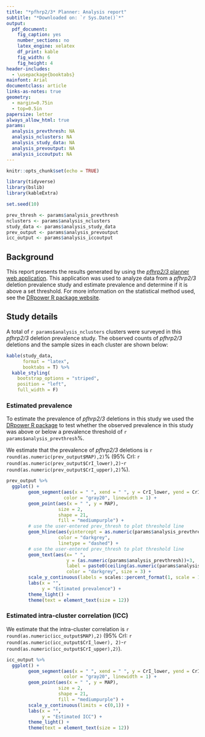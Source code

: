 ```yaml
---
title: "*pfhrp2/3* Planner: Analysis report"
subtitle: "*Downloaded on: `r Sys.Date()`*"
output: 
  pdf_document:
    fig_caption: yes
    number_sections: no
    latex_engine: xelatex
    df_print: kable
    fig_width: 6
    fig_height: 4
header-includes:
  - \usepackage{booktabs}
mainfont: Arial
documentclass: article
links-as-notes: true
geometry: 
  - margin=0.75in
  - top=0.5in
papersize: letter
always_allow_html: true
params:
  analysis_prevthresh: NA
  analysis_nclusters: NA
  analysis_study_data: NA
  analysis_prevoutput: NA
  analysis_iccoutput: NA
---
```


```r
knitr::opts_chunk$set(echo = TRUE)

library(tidyverse)
library(bslib)
library(kableExtra)

set.seed(10)
```

```r
prev_thresh <- params$analysis_prevthresh
nclusters <- params$analysis_nclusters
study_data <- params$analysis_study_data
prev_output <- params$analysis_prevoutput
icc_output <- params$analysis_iccoutput
```

## Background
<!-- \begin{center}\rule{7in}{0.4pt}\end{center} -->
This report presents the results generated by using the [*pfhrp2/3* planner web application](https://github.com/shaziaruybal/DRpower_app). This application was used to analyze data from a *pfhrp2/3* deletion prevalence study and estimate prevalence and determine if it is above a set threshold. For more information on the statistical method used, see the [DRpower R package website](https://mrc-ide.github.io/DRpower).

## Study details 
<!-- \begin{center}\rule{7in}{0.4pt}\end{center} -->

A total of `r params$analysis_nclusters` clusters were surveyed in this *pfhrp2/3* deletion prevalence study. The observed counts of *pfhrp2/3* deletions and the sample sizes in each cluster are shown below:

```r
kable(study_data, 
      format = "latex",
      booktabs = T) %>%
  kable_styling(
    bootstrap_options = "striped",
    position = "left",
    full_width = F)
```

### Estimated prevalence 
<!-- \begin{center}\rule{7in}{0.4pt}\end{center} -->

To estimate the prevalence of *pfhrp2/3* deletions in this study we used the [DRpower R package](https://mrc-ide.github.io/DRpower) to test whether the observed prevalence in this study was above or below a prevalence threshold of `r params$analysis_prevthresh`%. 

We estimate that the prevalence of *pfhrp2/3* deletions is `r round(as.numeric(prev_output$MAP),2)`% (95% CrI: `r round(as.numeric(prev_output$CrI_lower),2)`-`r round(as.numeric(prev_output$CrI_upper),2)`%).

```r
prev_output %>% 
  ggplot() +
        geom_segment(aes(x = " ", xend = " ", y = CrI_lower, yend = CrI_upper),
                     color = "gray20", linewidth = 1) + 
        geom_point(aes(x = " ", y = MAP),
                   size = 2,
                   shape = 21,
                   fill = "mediumpurple") +
        # use the user-entered prev_thresh to plot threshold line
        geom_hline(aes(yintercept = as.numeric(params$analysis_prevthresh)), 
                   color = "darkgrey",
                   linetype = "dashed") +
        # use the user-entered prev_thresh to plot threshold line
        geom_text(aes(x= " ", 
                      y = (as.numeric(params$analysis_prevthresh))+3, 
                      label = paste0(ceiling(as.numeric(params$analysis_prevthresh)),"% threshold")), 
                      color = "darkgrey", size = 3) +
        scale_y_continuous(labels = scales::percent_format(1, scale = 1), limits = c(0,100)) +
        labs(x = "",
             y = "Estimated prevalence") +
        theme_light() +
        theme(text = element_text(size = 12))
```

### Estimated intra-cluster correlation (ICC)

We estimate that the intra-cluster correlation is `r round(as.numeric(icc_output$MAP),2)` (95% CrI: `r round(as.numeric(icc_output$CrI_lower), 2)`-`r round(as.numeric(icc_output$CrI_upper),2)`).

```r
icc_output %>% 
  ggplot() +
        geom_segment(aes(x = " ", xend = " ", y = CrI_lower, yend = CrI_upper), 
                     color = "gray20", linewidth = 1) +
        geom_point(aes(x = " ", y = MAP), 
                   size = 2, 
                   shape = 21,
                   fill = "mediumpurple") +
        scale_y_continuous(limits = c(0,1)) +
        labs(x = "",
             y = "Estimated ICC") +
        theme_light() +
        theme(text = element_text(size = 12)) 
```